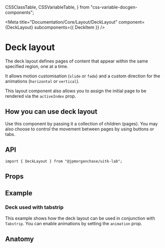  CSSClassTable,
  CSSVariableTable,
} from "css-variable-docgen-components";

<Meta
  title="Documentation/Core/Layout/DeckLayout"
  component={DeckLayout}
  subcomponents={{ DeckItem }}
/>

# Deck layout

The deck layout defines pages of content that appear within the same specified region, one at a time.

It allows motion customisation (`slide` or `fade`) and a custom direction for the animations (`horizontal` or `vertical`).

This layout component also allows you to assign the initial page to be rendered via the `activeIndex` prop.

<Canvas>
  <Story id="lab-layout-decklayout--default-deck-layout" />
</Canvas>

## How you can use deck layout

Use this component by passing it a collection of children (pages). You may also choose to control the movement between pages by using buttons or tabs.

## API

```
import { DeckLayout } from "@jpmorganchase/uitk-lab";
```

## Props

<ArgsTable of={DeckLayout} />

## Example

### Deck used with tabstrip

This example shows how the deck layout can be used in conjunction with `Tabstrip`. You can enable animations by setting the `animation` prop.

<Canvas>
  <Story id="lab-layout-decklayout--deck-in-tabstrip" />
</Canvas>

## Anatomy

<Canvas>
  <ComponentAnatomy>
    <DeckLayout style={{ border: "dashed 1px black", padding: "1rem" }}>
      <DeckItem
        style={{
          border: "dashed 1px black",
          padding: "1rem",
          display: "block",
        }}
      />
    </DeckLayout>
  </ComponentAnatomy>
</Canvas>
